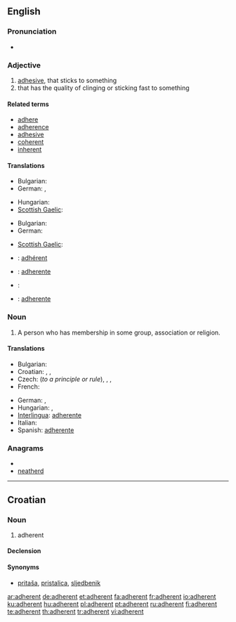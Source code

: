 ==English==

===Pronunciation===
* {{audio|en-us-adherent.ogg|Audio (US)}}

===Adjective===
{{en-adj}}

# [[adhesive]], that sticks to something
# that has the quality of clinging or sticking fast to something

====Related terms====
* [[adhere]]
* [[adherence]]
* [[adhesive]]
* [[coherent]]
* [[inherent]]

====Translations====
{{trans-top|adhesive}}
* Bulgarian: {{t|bg|лепкав|sc=Cyrl}}
* German: {{t+|de|klebend}},  {{t+|de|anhaftend}}
{{trans-mid}}
* Hungarian: {{t|hu|ragadós}}
* [[Scottish Gaelic]]: {{t|gd|leanmhainn}}
{{trans-bottom}}

{{trans-top|that has the quality of clinging}}
* Bulgarian: {{t|bg|прилепнал|sc=Cyrl}}
* German: {{t+|de|anhängend}}
{{trans-mid}}
* [[Scottish Gaelic]]: {{t|gd|leanmhainn}}
{{trans-bottom}}

{{checktrans-top}}
* {{ttbc|French}}: [[adhérent]]
* {{ttbc|Interlingua}}: [[adherente]]
{{checktrans-mid}}
* {{ttbc|Italian}}: {{t+|it|aderente}}
* {{ttbc|Spanish}}: [[adherente]]
{{checktrans-bottom}}

===Noun===
{{en-noun}}

# A person who has membership in some group, association or religion.

====Translations====
{{trans-top|a person who has membership in some group}}
* Bulgarian: {{t|bg|привърженик|sc=Cyrl}}
* Croatian: {{t-|hr|adherent|m}}, {{t-|hr|sljedbenik|m}}, {{t-|hr|pristaša|m}}
* Czech: {{t-|cs|příznivec|m}} (''to a principle or rule''), {{t-|cs|stoupenec|m}}, {{t+|cs|člen}}, {{t|cs|přívrženec|m}}
* French: {{t+|fr|adhérent}}
{{trans-mid}}
* German: {{t+|de|Mitglied|n}}, {{t+|de|Anhänger|m}}
* Hungarian: {{t+|hu|tag}}, {{t|hu|követő}}
* [[Interlingua]]: [[adherente]]
* Italian: {{t+|it|aderente}}
* Spanish: [[adherente]]
{{trans-bottom}}

===Anagrams===
* {{alphagram|adeehnrt}}
* [[neatherd#English|neatherd]]

----

==Croatian==

===Noun===
{{hr-noun|g=m|adherenti}}

# adherent

====Declension====
{{hr-decl-noun
|adherent|adherenti
|adherenta|adherenata / adherenta
|adherentu|adherentima
|adherent|adherente
|adherente|adherenti
|adherentu|adherentima
|adherentom|adherentima
}}

====Synonyms====
* [[pritaša]], [[pristalica]], [[sljedbenik]]

[[ar:adherent]]
[[de:adherent]]
[[et:adherent]]
[[fa:adherent]]
[[fr:adherent]]
[[io:adherent]]
[[ku:adherent]]
[[hu:adherent]]
[[pl:adherent]]
[[pt:adherent]]
[[ru:adherent]]
[[fi:adherent]]
[[te:adherent]]
[[th:adherent]]
[[tr:adherent]]
[[vi:adherent]]